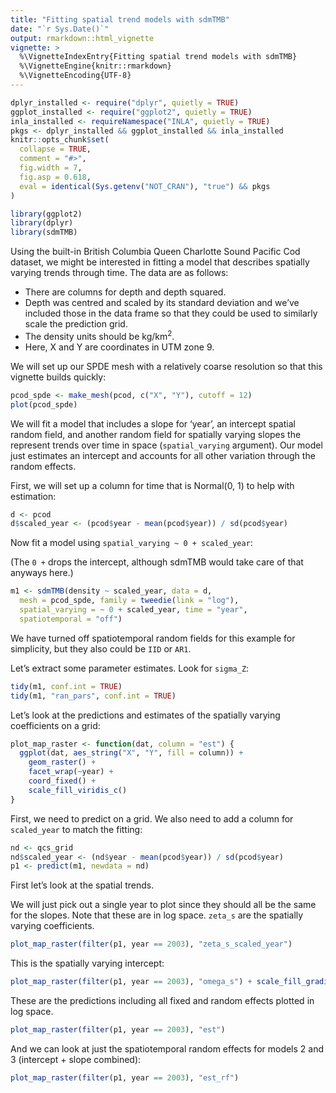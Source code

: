 ```yaml
---
title: "Fitting spatial trend models with sdmTMB"
date: "`r Sys.Date()`"
output: rmarkdown::html_vignette
vignette: >
  %\VignetteIndexEntry{Fitting spatial trend models with sdmTMB}
  %\VignetteEngine{knitr::rmarkdown}
  %\VignetteEncoding{UTF-8}
---
```


```r
dplyr_installed <- require("dplyr", quietly = TRUE)
ggplot_installed <- require("ggplot2", quietly = TRUE)
inla_installed <- requireNamespace("INLA", quietly = TRUE)
pkgs <- dplyr_installed && ggplot_installed && inla_installed
knitr::opts_chunk$set(
  collapse = TRUE,
  comment = "#>",
  fig.width = 7,
  fig.asp = 0.618,
  eval = identical(Sys.getenv("NOT_CRAN"), "true") && pkgs
)
```

```r
library(ggplot2)
library(dplyr)
library(sdmTMB)
```

Using the built-in British Columbia Queen Charlotte Sound Pacific Cod dataset, we might be interested in fitting a model that describes spatially varying trends through time. The data are as follows:

- There are columns for depth and depth squared.
- Depth was centred and scaled by its standard deviation and we've included those in the data frame so that they could be used to similarly scale the prediction grid.
- The density units should be kg/km^2^.
- Here, X and Y are coordinates in UTM zone 9.

We will set up our SPDE mesh with a relatively coarse resolution so that this vignette builds quickly:

```r
pcod_spde <- make_mesh(pcod, c("X", "Y"), cutoff = 12)
plot(pcod_spde)
```

We will fit a model that includes a slope for 'year', an intercept spatial random field, and another random field for spatially varying slopes the represent trends over time in space (`spatial_varying` argument). Our model just estimates an intercept and accounts for all other variation through the random effects.

First, we will set up a column for time that is Normal(0, 1) to help with estimation:

```r
d <- pcod
d$scaled_year <- (pcod$year - mean(pcod$year)) / sd(pcod$year)
```

Now fit a model using `spatial_varying ~ 0 + scaled_year`:

(The `0 +` drops the intercept, although sdmTMB would take care of that anyways here.)

```r
m1 <- sdmTMB(density ~ scaled_year, data = d,
  mesh = pcod_spde, family = tweedie(link = "log"),
  spatial_varying = ~ 0 + scaled_year, time = "year",
  spatiotemporal = "off")
```

We have turned off spatiotemporal random fields for this example for simplicity, but they also could be `IID` or `AR1`.

Let's extract some parameter estimates. Look for `sigma_Z`:

```r
tidy(m1, conf.int = TRUE)
tidy(m1, "ran_pars", conf.int = TRUE)
```

Let's look at the predictions and estimates of the spatially varying coefficients on a grid:

```r
plot_map_raster <- function(dat, column = "est") {
  ggplot(dat, aes_string("X", "Y", fill = column)) +
    geom_raster() +
    facet_wrap(~year) +
    coord_fixed() +
    scale_fill_viridis_c()
}
```

First, we need to predict on a grid. We also need to add a column for `scaled_year` to match the fitting:

```r
nd <- qcs_grid
nd$scaled_year <- (nd$year - mean(pcod$year)) / sd(pcod$year)
p1 <- predict(m1, newdata = nd)
```

First let's look at the spatial trends.

We will just pick out a single year to plot since they should all be the same for the slopes. Note that these are in log space. `zeta_s` are the spatially varying coefficients.

```r
plot_map_raster(filter(p1, year == 2003), "zeta_s_scaled_year")
```

This is the spatially varying intercept:

```r
plot_map_raster(filter(p1, year == 2003), "omega_s") + scale_fill_gradient2()
```

These are the predictions including all fixed and random effects plotted in log space.

```r
plot_map_raster(filter(p1, year == 2003), "est")
```

And we can look at just the spatiotemporal random effects for models 2 and 3 (intercept + slope combined):

```r
plot_map_raster(filter(p1, year == 2003), "est_rf")
```
